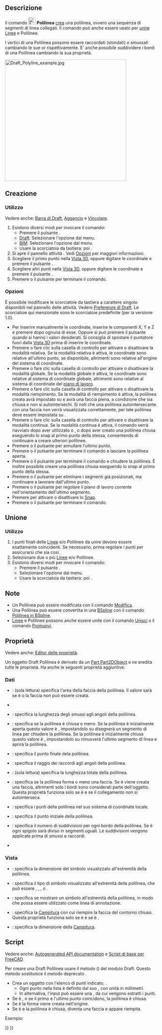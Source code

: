 <languages/>

{{Docnav/it
|[[Draft_Line/it|Linea]]
|[[Draft_Fillet/it|Raccordo]]
|[[Draft_Workbench/it|Draft]]
|IconL=Draft_Line.svg 
|IconR=Draft_Fillet.svg
|IconC=Workbench_Draft.svg
}}

{{GuiCommand/it
|Name=Draft Wire
|Name/it=Draft Polilinea
|MenuLocation=Drafting → Polilinea<br>2D Drafting → Polilinea
|Workbenches=[[Draft_Workbench/it|Draft]], [[BIM_Workbench/it|BIM]]
|Shortcut={{KEY|P}} {{KEY|L}}
|Version=0.7
|SeeAlso=[[Draft_Line/it|Draft Linea]], [[Draft_BSpline/it|Draft BSpline]]
}}

<span id="Description"></span>
==Descrizione== 

Il comando [[Image:Draft_Wire.svg|24px]] '''Polilinea''' [[#Create|crea]] una polilinea, ovvero una sequenza di segmenti di linea collegati. Il comando può anche essere usato per [[#Join|unire]] [[Draft_Line/it|Linee]] e Polilinee.

I vertici di una Polilinea possono essere raccordati (stondati) o smussati cambiando le sue {{PropertyData|Fillet Radius}} or {{PropertyData|Chamfer Size}} rispettivamente. E' anche possibile suddividere i bordi di una Polilinea cambiando la sua {{PropertyData|Subdivisions}} proprietà.

[[Image:Draft_Polyline_example.jpg|400px]]
{{Caption|Polilinea definita da più punti}}

<span id="Create"></span>
==Creazione==

<span id="Usage"></span>
===Utilizzo===

Vedere anche: [[Draft_Tray/it|Barra di Draft]], [[Draft_Snap/it|Aggancio]] e [[Draft_Constrain/it|Vincolare]].

# Esistono diversi modi per invocare il comando:
#* Premere il pulsante {{Button|[[Image:Draft_Wire.svg|16px]] [[Draft_Wire/it|Polilinea]]}}.
#* [[Draft_Workbench/it|Draft]]: Selezionare l'opzione {{MenuCommand|Drafting → [[Image:Draft_Wire.svg|16px]] Polilinea}} dal menu.
#* [[BIM_Workbench/it|BIM]]: Selezionare l'opzione {{MenuCommand|2D Drafting → [[Image:Draft_Wire.svg|16px]] Polilinea}} dal menu.
#* Usare la scorciatoia da tastiera: {{KEY|P}} poi {{KEY|L}}.
# Si apre il pannello attività {{MenuCommand|Polilinea}}. Vedi [[#Options|Opzioni]] per maggiori informazioni.
# Scegliere il primo punto nella [[3D_view/it|Vista 3D]], oppure digitare le coordinate e premere il pulsante {{Button|[[Image:Draft_AddPoint.svg|16px]] Inserisci punto}}.
# Scegliere altri punti nella [[3D_view/it|Vista 3D]], oppure digitare le coordinate e premere il pulsante {{Button|[[Image:Draft_AddPoint.svg|16px]] Inserisci punto}}.
# Premere {{KEY|Esc}} o il pulsante {{Button|Chiudi}} per terminare il comando.

<span id="Options"></span>
===Opzioni===

È possibile modificare le scorciatoie da tastiera a carattere singolo disponibili nel pannello delle attività. Vedere [[Draft_Preferences/it|Preferenze di Draft]]. Le scorciatoie qui menzionate sono le scorciatoie predefinite (per la versione 1.0).

<div class="mw-translate-fuzzy">
* Per inserire manualmente le coordinate, inserire le componenti X, Y e Z e premere {{KEY|Enter}} dopo ognuna di esse. Oppure si può premere il pulsante {{Button|[[Image:Draft_AddPoint.svg|16px]] Inserisci punto}} quando si hanno i valori desiderati. Si consiglia di spostare il puntatore fuori dalla [[3D_view/it|Vista 3D]] prima di inserire le coordinate.
* Premere {{KEY|R}} o fare clic sulla casella di controllo {{MenuCommand|Relativo}} per attivare o disattivare la modalità relativa. Se la modalità relativa è attiva, le coordinate sono relative all'ultimo punto, se disponibile, altrimenti sono relative all'origine del sistema di coordinate.
* Premere {{KEY|G}} o fare clic sulla casella di controllo {{MenuCommand|Globale}} per attivare o disattivare la modalità globale. Se la modalità globale è attiva, le coordinate sono relative al sistema di coordinate globale, altrimenti sono relative al sistema di coordinate del [[Draft_SelectPlane/it|piano di lavoro]].
* Premere {{KEY|F}} o fare clic sulla casella di controllo {{MenuCommand|Riempito}} per attivare o disattivare la modalità riempimento. Se la modalità di riempimento è attiva, la polilinea creata avrà {{PropertyData|Make Face}} impostato su {{TRUE}} e avrà una faccia piena, a condizione che sia chiusa e non si autointersechi. Si noti che una polilinea autointersecante con una faccia non verrà visualizzata correttamente, per tale polilinea {{PropertyData|Make Face}} deve essere impostata su {{FALSE}}.
* Premere {{KEY|N}} o fare clic sulla casella di controllo {{MenuCommand|Continua}} per attivare o disattivare la modalità continua. Se la modalità continua è attiva, il comando verrà riavviato dopo aver utilizzato {{Button|[[Image:Draft_FinishLine.svg|16px]] Fine}} o {{Button|[[Image:Draft_CloseLine.svg|16px]] Chiudi}}, o dopo aver creato una polilinea chiusa eseguendo lo snap al primo punto della stessa, consentendo di continuare a creare ulteriori polilinee.
* Premere {{KEY|/}} o il pulsante {{Button|[[Image:Draft_UndoLine.svg|16px]] Annulla}} per annullare l'ultimo punto.
* Premere {{KEY|A}} o il pulsante {{Button|[[Image:Draft_FinishLine.svg|16px]] Fine}} per terminare il comando e lasciare la polilinea aperta.
* Premere {{KEY|O}} o il pulsante {{Button|[[Image:Draft_CloseLine.svg|16px]] Chiudi}} per terminare il comando e chiudere la polilinea. È inoltre possibile creare una polilinea chiusa eseguendo lo snap al primo punto della stessa.
* Premere {{KEY|W}} o il pulsante {{Button|[[Image:Draft Wipe.svg|16px]] Pulisci}} per eliminare i segmenti già posizionati, ma continuare a lavorare dall'ultimo punto.
* Premere {{KEY|U}} o il pulsante {{Button|[[Image:Draft SelectPlane.svg|16px]] [[Draft_SelectPlane/it|Imposta il piano di lavoro]]}} per regolare il piano di lavoro corrente nell'orientamento dell'ultimo segmento.
* Premere {{KEY|S}} per attivare o disattivare lo [[Draft_Snap/it|Snap]].
* Premere {{KEY|Esc}} o il pulsante {{Button|Chiudi}} per terminare il comando.
</div>

<span id="Join"></span>
==Unione==

<span id="Usage"></span>
===Utilizzo===

# I punti finali delle [[Draft_Line/it|Linee]] e/o Polilinee da unire devono essere esattamente coincidenti. Se necessario, prima regolare i punti per assicurarsi che sia così.
# Selezionare due o più [[Draft_Line/it|Linee]] e/o Polilinee.
# Esistono diversi modi per invocare il comando:
#* Premere il pulsante {{Button|[[Image:Draft_Wire.svg|16px]] [[Draft_Wire/it|Polilinea]]}}.
#* Selezionare l'opzione {{MenuCommand|Drafting → [[Image:Draft_Wire.svg|16px]] Polilinea}} dal menu.
#* Usare la scorciatoia da tastiera: {{KEY|P}} poi {{KEY|L}}.

<span id="Notes"></span>
==Note==

* Un Polilinea può essere modificata con il comando [[Draft_Edit/it|Modifica]].
* Una Polilinea può essere convertita in una [[Draft_BSpline/it|BSpline]] con il comando [[Draft_WireToBSpline/it|Polilinea in BSpline]].
* [[Draft_Line/it|Linee]] e Polilinee possono anche essere unite con il comando [[Draft_Join/it|Unisci]] o il comando [[Draft_Upgrade/it|Promuovi]].

<span id="Properties"></span>
==Proprietà==

Vedere anche: [[Property_editor/it|Editor delle proprietà]].

Un oggetto Draft Polilinea è derivato da un [[Part_Part2DObject/it|Part Part2DObject]] e ne eredita tutte le proprietà. Ha anche le seguenti proprietà aggiuntive:

<span id="Data"></span>
===Dati===

{{TitleProperty|Draft}}

* {{PropertyData|Area|Area}}: (sola lettura) specifica l'area della faccia della polilinea. Il valore sarà {{value|0.0}} se {{PropertyData|Make Face}} è {{FALSE}} o la faccia non può essere creata.
* {{PropertyData|Base|Link}}
* {{PropertyData|Chamfer Size|Lenght}}: specifica la lunghezza degli smussi agli angoli della polilinea.
* {{PropertyData|Closed|Bool}}: specifica se la polilinea è chiusa o meno. Se la polilinea è inizialmente aperta questo valore è {{FALSE}}, impostandolo su {{TRUE}} disegnerà un segmento di linea per chiudere la polilinea. Se la polilinea è inizialmente chiusa questo valore è {{TRUE}}, impostandolo su {{FALSE}} rimuoverà l'ultimo segmento di linea e aprirà la polilinea.
* {{PropertyData|End|VectorDistance}}: specifica il punto finale dela polilinea.
* {{PropertyData|Fillet Radius|Lenght}}: specifica il raggio dei raccordi agli angoli della polilinea.
* {{PropertyData|Length|Length}}: (sola lettura) specifica la lunghezza totale della polilinea.
* {{PropertyData|Make Face|Bool}}: specifica se la polilinea forma o meno una faccia. Se è {{TRUE}} viene creata una faccia, altrimenti solo i bordi sono considerati parte dell'oggetto. Questa proprietà funziona solo se {{PropertyData|Closed}} è {{TRUE}} e se il collegamento non si autointerseca.
* {{PropertyData|Points|VectorList}}: specifica i punti della polilinea nel suo sistema di coordinate locale.
* {{PropertyData|Start|VectorDistance}}: specifica il punto iniziale della polilinea.
* {{PropertyData|Subdivisions|Integer}}: specifica il numero di suddivisioni per ogni bordo della polilinea. Se è {{value|1}} ogni spigolo sarà diviso in {{value|2}} segmenti uguali. Le suddivisioni vengono applicate prima di smussi e raccordi.
* {{PropertyData|Tool|Link}}

<span id="View"></span>
===Vista===

{{TitleProperty|Draft}}

* {{PropertyView|Arrow Size|Lenght}}: specifica la dimensione del simbolo visualizzato all'estremità della polilinea.
* {{PropertyView|Arrow Type|Enumeration}}: specifica il tipo di simbolo visualizzato all'estremità della polilinea, che può essere {{value|Dot}}, {{value|Circle}}, {{value|Arrow}}, {{value|Tick}} o {{value|Tick-2}}.
* {{PropertyView|End Arrow|Bool}}: specifica se mostrare un simbolo all'estremità della polilinea, in modo che possa essere utilizzato come linea di annotazione.
* {{PropertyView|Pattern|Enumeration}}: specifica la [[Draft_Pattern/it|Campitura]] con cui riempire la faccia del contorno chiuso. Questa proprietà funziona solo se {{PropertyData|Make Face}} è {{TRUE}} e se {{PropertyView|Display Mode}} è {{value|Flat Lines}}.
* {{PropertyView|Pattern Size|Float}}: specifica la dimensione della [[Draft_Pattern/it|Campitura]].

<span id="Scripting"></span>
== Script ==

Vedere anche: [https://freecad.github.io/SourceDoc/ Autogenerated API documentation] e [[FreeCAD_Scripting_Basics/it|Script di base per FreeCAD]].

Per creare una Draft Polilinea usare il metodo {{incode|make_wire}} ({{Version/it|0.19}}) del modulo Draft. Questo metodo sostituisce il metodo deprecato {{incode|makeWire}}.

{{Code|code=
wire = make_wire(pointslist, closed=False, placement=None, face=None, support=None)
wire = make_wire(Part.Wire, closed=False, placement=None, face=None, support=None)
}}

* Crea un oggetto {{incode|Wire}} con l'elenco di punti indicato, {{incode|pointslist}}.
** Ogni punto nella lista è definito dal suo {{incode|FreeCAD.Vector}}, con unità in millimetri.
** In alternativa, l'input può essere una {{incode|Part.Wire}}, da cui vengono estratti i punti.
* Se {{incode|closed}} è {{incode|True}}, o se il primo e l'ultimo punto coincidono, la polilinea è chiusa.
* Se {{incode|placement}} è {{incode|None}} la forma viene creata nell'origine.
* Se {{incode|face}} è {{incode|True}} e la polilinea è chiusa, diventa  una faccia e appare riempita.

Esempio: 

{{Code|code=
import FreeCAD as App
import Draft

doc = App.newDocument()

p1 = App.Vector(0, 0, 0)
p2 = App.Vector(1000, 1000, 0)
p3 = App.Vector(2000, 0, 0)

wire1 = Draft.make_wire([p1, p2, p3], closed=True)
wire2 = Draft.make_wire([p1, 2*p3, 1.3*p2], closed=True)
wire3 = Draft.make_wire([1.3*p3, p1, -1.7*p2], closed=True)

doc.recompute()
}}


{{Docnav/it
|[[Draft_Line/it|Linea]]
|[[Draft_Fillet/it|Raccordo]]
|[[Draft_Workbench/it|Draft]]
|IconL=Draft_Line.svg 
|IconR=Draft_Fillet.svg
|IconC=Workbench_Draft.svg
}}

{{Draft Tools navi{{#translation:}}}}
{{Userdocnavi{{#translation:}}}}